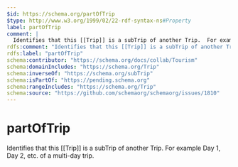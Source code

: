 ```yaml
---
$id: https://schema.org/partOfTrip
$type: http://www.w3.org/1999/02/22-rdf-syntax-ns#Property
label: partOfTrip
comment: |
  Identifies that this [[Trip]] is a subTrip of another Trip.  For example Day 1, Day 2, etc. of a multi-day trip.
rdfs:comment: "Identifies that this [[Trip]] is a subTrip of another Trip.  For example Day 1, Day 2, etc. of a multi-day trip."
rdfs:label: "partOfTrip"
schema:contributor: "https://schema.org/docs/collab/Tourism"
schema:domainIncludes: "https://schema.org/Trip"
schema:inverseOf: "https://schema.org/subTrip"
schema:isPartOf: "https://pending.schema.org"
schema:rangeIncludes: "https://schema.org/Trip"
schema:source: "https://github.com/schemaorg/schemaorg/issues/1810"
---
```


# partOfTrip

Identifies that this [[Trip]] is a subTrip of another Trip.  For example Day 1, Day 2, etc. of a multi-day trip.

